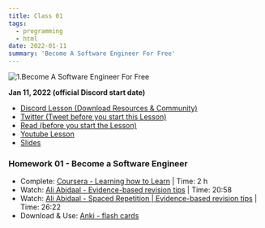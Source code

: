 ```yaml
---
title: Class 01
tags:
  - programming
  - html
date: 2022-01-11
summary: 'Become A Software Engineer For Free'
---
```


![1.Become A Software Engineer For Free](https://cdn.hashnode.com/res/hashnode/image/upload/v1676545874117/IkTFfmuc1.png?auto=compress)

**Jan 11, 2022 (official Discord start date)**

- [Discord Lesson (Download Resources & Community)](https://discord.com/channels/735923219315425401/738891289071714388/930589829392138331)
- [Twitter (Tweet before you start this Lesson)](https://twitter.com/leonnoel/status/1481030723347746816)
- [Read (before you start the Lesson)](https://www.poetryfoundation.org/poems/51642/invictus)
- [Youtube Lesson](https://youtu.be/o3IIobN4xR0)
- [Slides](https://slides.com/leonnoel/html-the-basics-100devs)

### Homework 01 - Become a Software Engineer

- Complete: [Coursera - Learning how to Learn](https://www.coursera.org/learn/learning-how-to-learn) | Time: 2 h
- Watch: [Ali Abidaal - Evidence-based revision tips](https://www.youtube.com/watch?v=ukLnPbIffxE) | Time: 20:58
- Watch: [Ali Abidaal - Spaced Repetition | Evidence-based revision tips](https://www.youtube.com/watch?v=Z-zNHHpXoMM) | Time: 26:22
- Download & Use: [Anki - flash cards](https://apps.ankiweb.net/)
